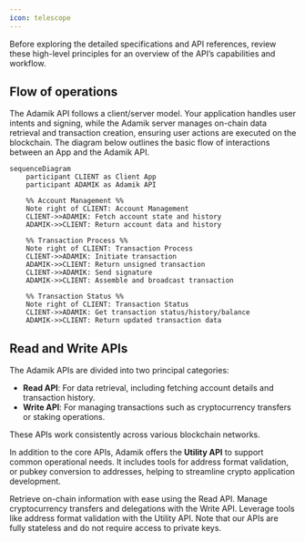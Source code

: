 ```yaml
---
icon: telescope
---
```


Before exploring the detailed specifications and API references, review these high-level principles for an overview of the API’s capabilities and workflow.

## Flow of operations

The Adamik API follows a client/server model. Your application handles user intents and signing, while the Adamik server manages on-chain data retrieval and transaction creation, ensuring user actions are executed on the blockchain.
The diagram below outlines the basic flow of interactions between an App and the Adamik API.

```mermaid
sequenceDiagram
    participant CLIENT as Client App
    participant ADAMIK as Adamik API

    %% Account Management %%
    Note right of CLIENT: Account Management
    CLIENT->>ADAMIK: Fetch account state and history
    ADAMIK->>CLIENT: Return account data and history

    %% Transaction Process %%
    Note right of CLIENT: Transaction Process
    CLIENT->>ADAMIK: Initiate transaction
    ADAMIK->>CLIENT: Return unsigned transaction
    CLIENT->>ADAMIK: Send signature
    ADAMIK->>CLIENT: Assemble and broadcast transaction

    %% Transaction Status %%
    Note right of CLIENT: Transaction Status
    CLIENT->>ADAMIK: Get transaction status/history/balance
    ADAMIK->>CLIENT: Return updated transaction data
```

## Read and Write APIs

The Adamik APIs are divided into two principal categories:

- **Read API**: For data retrieval, including fetching account details and transaction history.
- **Write API**: For managing transactions such as cryptocurrency transfers or staking operations.

These APIs work consistently across various blockchain networks.

In addition to the core APIs, Adamik offers the **Utility API** to support common operational needs. It includes tools for address format validation, or pubkey conversion to addresses, helping to streamline crypto application development.

<CardGroup cols={3}>
  <Card
    title="Read API"
    icon="readme"
    href="../api-reference/read_API_overview_and_interaction_flow"
  >
    Retrieve on-chain information with ease using the Read API.
  </Card>
  <Card
    title="Write API"
    icon="pen-to-square"
    href="../api-reference/write_API_overview_and_interaction_flow"
  >
    Manage cryptocurrency transfers and delegations with the Write API.
  </Card>
  <Card
    title="Utility API"
    icon="gear"
    href="../api-reference/endpoint/post-apiaddressencode"
  >
    Leverage tools like address format validation with the Utility API.
  </Card>
</CardGroup>

<Info>
  Note that our APIs are fully stateless and do not require access to private
  keys.
</Info>
